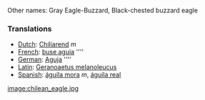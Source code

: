 Other names: Gray Eagle-Buzzard, Black-chested buzzard eagle

===Translations===
*[[Dutch]]: [[Chiliarend]] ''m''
*[[French]]: [[buse aguia]] ''''
*[[German]]: [[Aguja]] ''''
*[[Latin]]: [[Geranoaetus melanoleucus]]
*[[Spanish]]: [[águila mora]] ''m'', [[águila real]]

[[image:chilean_eagle.jpg]]